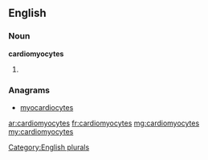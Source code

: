 ==English==

===Noun===
'''cardiomyocytes'''

# {{plural of|cardiomyocyte}}

===Anagrams===
* [[myocardiocytes#English|myocardiocytes]]

[[Category:English plurals]]

[[ar:cardiomyocytes]]
[[fr:cardiomyocytes]]
[[mg:cardiomyocytes]]
[[my:cardiomyocytes]]